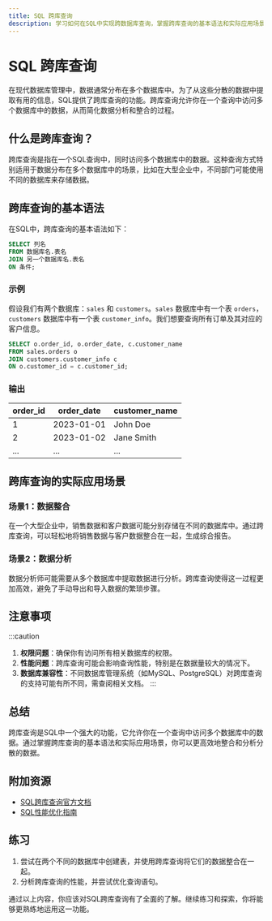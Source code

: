 ```yaml
---
title: SQL 跨库查询
description: 学习如何在SQL中实现跨数据库查询，掌握跨库查询的基本语法和实际应用场景。
---
```


# SQL 跨库查询

在现代数据库管理中，数据通常分布在多个数据库中。为了从这些分散的数据中提取有用的信息，SQL提供了跨库查询的功能。跨库查询允许你在一个查询中访问多个数据库中的数据，从而简化数据分析和整合的过程。

## 什么是跨库查询？

跨库查询是指在一个SQL查询中，同时访问多个数据库中的数据。这种查询方式特别适用于数据分布在多个数据库中的场景，比如在大型企业中，不同部门可能使用不同的数据库来存储数据。

## 跨库查询的基本语法

在SQL中，跨库查询的基本语法如下：

```sql
SELECT 列名
FROM 数据库名.表名
JOIN 另一个数据库名.表名
ON 条件;
```

### 示例

假设我们有两个数据库：`sales` 和 `customers`。`sales` 数据库中有一个表 `orders`，`customers` 数据库中有一个表 `customer_info`。我们想要查询所有订单及其对应的客户信息。

```sql
SELECT o.order_id, o.order_date, c.customer_name
FROM sales.orders o
JOIN customers.customer_info c
ON o.customer_id = c.customer_id;
```

### 输出

| order_id | order_date | customer_name |
|----------|------------|---------------|
| 1        | 2023-01-01 | John Doe      |
| 2        | 2023-01-02 | Jane Smith    |
| ...      | ...        | ...           |

## 跨库查询的实际应用场景

### 场景1：数据整合

在一个大型企业中，销售数据和客户数据可能分别存储在不同的数据库中。通过跨库查询，可以轻松地将销售数据与客户数据整合在一起，生成综合报告。

### 场景2：数据分析

数据分析师可能需要从多个数据库中提取数据进行分析。跨库查询使得这一过程更加高效，避免了手动导出和导入数据的繁琐步骤。

## 注意事项

:::caution
1. **权限问题**：确保你有访问所有相关数据库的权限。
2. **性能问题**：跨库查询可能会影响查询性能，特别是在数据量较大的情况下。
3. **数据库兼容性**：不同数据库管理系统（如MySQL、PostgreSQL）对跨库查询的支持可能有所不同，需查阅相关文档。
:::

## 总结

跨库查询是SQL中一个强大的功能，它允许你在一个查询中访问多个数据库中的数据。通过掌握跨库查询的基本语法和实际应用场景，你可以更高效地整合和分析分散的数据。

## 附加资源

- [SQL跨库查询官方文档](https://www.example.com/sql-cross-database-query)
- [SQL性能优化指南](https://www.example.com/sql-performance-optimization)

## 练习

1. 尝试在两个不同的数据库中创建表，并使用跨库查询将它们的数据整合在一起。
2. 分析跨库查询的性能，并尝试优化查询语句。

通过以上内容，你应该对SQL跨库查询有了全面的了解。继续练习和探索，你将能够更熟练地运用这一功能。